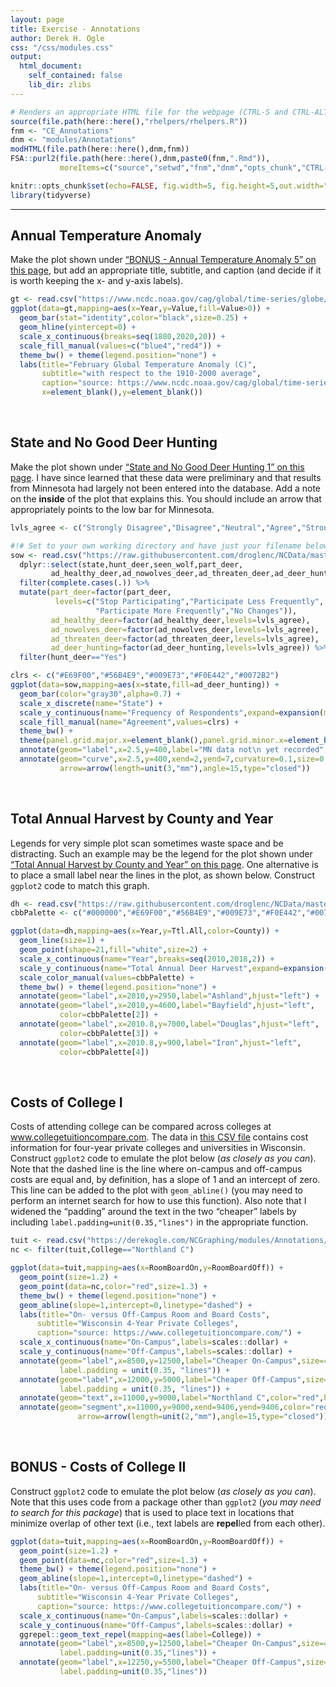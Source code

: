 ```yaml
---
layout: page
title: Exercise - Annotations
author: Derek H. Ogle
css: "/css/modules.css"
output:
  html_document:
    self_contained: false
    lib_dir: zlibs
---
```


```r
# Renders an appropriate HTML file for the webpage (CTRL-S and CTRL-ALT-C)
source(file.path(here::here(),"rhelpers/rhelpers.R"))
fnm <- "CE_Annotations"
dnm <- "modules/Annotations"
modHTML(file.path(here::here(),dnm,fnm))
FSA::purl2(file.path(here::here(),dnm,paste0(fnm,".Rmd")),
           moreItems=c("source","setwd","fnm","dnm","opts_chunk","CTRL-S"))
```
```r
knitr::opts_chunk$set(echo=FALSE, fig.width=5, fig.height=5,out.width="60%")
library(tidyverse)
```

----

## Annual Temperature Anomaly
Make the plot shown under ["BONUS - Annual Temperature Anomaly 5" on this page](https://derekogle.com/NCGraphing/modules/Intro2/CE_Temperature.html#bonus-annual-temperature-anomaly-5), but add an appropriate title, subtitle, and caption (and decide if it is worth keeping the x- and y-axis labels).

```r
gt <- read.csv("https://www.ncdc.noaa.gov/cag/global/time-series/globe/land_ocean/1/2/1880-2020/data.csv",skip=4)
ggplot(data=gt,mapping=aes(x=Year,y=Value,fill=Value>0)) +
  geom_bar(stat="identity",color="black",size=0.25) +
  geom_hline(yintercept=0) +
  scale_x_continuous(breaks=seq(1880,2020,20)) +
  scale_fill_manual(values=c("blue4","red4")) +
  theme_bw() + theme(legend.position="none") +
  labs(title="February Global Temperature Anomaly (C)",
       subtitle="with respect to the 1910-2000 average",
       caption="source: https://www.ncdc.noaa.gov/cag/global/time-series",
       x=element_blank(),y=element_blank())
```

&nbsp;

## State and No Good Deer Hunting
Make the plot shown under ["State and No Good Deer Hunting 1" on this page](https://derekogle.com/NCGraphing/modules/Univariate_Groups/CE_Wolves.html#state-and-no-good-deer-hunting-1). I have since learned that these data were preliminary and that results from Minnesota had largely not been entered into the database. Add a note on the **inside** of the plot that explains this. You should include an arrow that appropriately points to the low bar for Minnesota.

```r
lvls_agree <- c("Strongly Disagree","Disagree","Neutral","Agree","Strongly Agree")

#!# Set to your own working directory and have just your filename below.
sow <- read.csv("https://raw.githubusercontent.com/droglenc/NCData/master/StateOfWolf.csv") %>%
  dplyr::select(state,hunt_deer,seen_wolf,part_deer,
         ad_healthy_deer,ad_nowolves_deer,ad_threaten_deer,ad_deer_hunting) %>%
  filter(complete.cases(.)) %>%
  mutate(part_deer=factor(part_deer,
          levels=c("Stop Participating","Participate Less Frequently",
                   "Participate More Frequently","No Changes")),
         ad_healthy_deer=factor(ad_healthy_deer,levels=lvls_agree),
         ad_nowolves_deer=factor(ad_nowolves_deer,levels=lvls_agree),
         ad_threaten_deer=factor(ad_threaten_deer,levels=lvls_agree),
         ad_deer_hunting=factor(ad_deer_hunting,levels=lvls_agree)) %>%
  filter(hunt_deer=="Yes")

clrs <- c("#E69F00","#56B4E9","#009E73","#F0E442","#0072B2")
ggplot(data=sow,mapping=aes(x=state,fill=ad_deer_hunting)) +
  geom_bar(color="gray30",alpha=0.7) +
  scale_x_discrete(name="State") +
  scale_y_continuous(name="Frequency of Respondents",expand=expansion(mult=c(0,0.05))) +
  scale_fill_manual(name="Agreement",values=clrs) +
  theme_bw() +  
  theme(panel.grid.major.x=element_blank(),panel.grid.minor.x=element_blank()) +
  annotate(geom="label",x=2.5,y=400,label="MN data not\n yet recorded",hjust="left") +
  annotate(geom="curve",x=2.5,y=400,xend=2,yend=7,curvature=0.1,size=0.25,
           arrow=arrow(length=unit(3,"mm"),angle=15,type="closed"))
```

&nbsp;

## Total Annual Harvest by County and Year
Legends for very simple plot scan sometimes waste space and be distracting. Such an example may be the legend for the plot shown under ["Total Annual Harvest by County and Year" on this page](https://derekogle.com/NCGraphing/modules/Means/CE_DeerHarvest.html#total-annual-harvest-by-county-and-year). One alternative is to place a small label near the lines in the plot, as shown below. Construct `ggplot2` code to match this graph.

```r
dh <- read.csv("https://raw.githubusercontent.com/droglenc/NCData/master/DeerHarvest.csv")
cbbPalette <- c("#000000","#E69F00","#56B4E9","#009E73","#F0E442","#0072B2","#D55E00","#CC79A7")

ggplot(data=dh,mapping=aes(x=Year,y=Ttl.All,color=County)) +
  geom_line(size=1) +
  geom_point(shape=21,fill="white",size=2) +
  scale_x_continuous(name="Year",breaks=seq(2010,2018,2)) +
  scale_y_continuous(name="Total Annual Deer Harvest",expand=expansion(mult=0),limits=c(0,8000)) +
  scale_color_manual(values=cbbPalette) +
  theme_bw() + theme(legend.position="none") +
  annotate(geom="label",x=2010,y=2950,label="Ashland",hjust="left") +
  annotate(geom="label",x=2010,y=4600,label="Bayfield",hjust="left",
           color=cbbPalette[2]) +
  annotate(geom="label",x=2010.8,y=7000,label="Douglas",hjust="left",
           color=cbbPalette[3]) +
  annotate(geom="label",x=2010.8,y=900,label="Iron",hjust="left",
           color=cbbPalette[4])
```

&nbsp;

## Costs of College I
Costs of attending college can be compared across colleges at [www.collegetuitioncompare.com](https://www.collegetuitioncompare.com/). The data in [this CSV file](https://derekogle.com/NCGraphing/modules/Annotations/WI_College_Costs.csv) contains cost information for four-year private colleges and universities in Wisconsin. Construct `ggplot2` code to emulate the plot below (*as closely as you can*). Note that the dashed line is the line where on-campus and off-campus costs are equal and, by definition, has a slope of 1 and an intercept of zero. This line can be added to the plot with `geom_abline()` (you may need to perform an internet search for how to use this function). Also note that I widened the "padding" around the text in the two "cheaper" labels by including `label.padding=unit(0.35,"lines")` in the appropriate function.

```r
tuit <- read.csv("https://derekogle.com/NCGraphing/modules/Annotations/WI_College_Costs.csv")
nc <- filter(tuit,College=="Northland C")

ggplot(data=tuit,mapping=aes(x=RoomBoardOn,y=RoomBoardOff)) +
  geom_point(size=1.2) +
  geom_point(data=nc,color="red",size=1.3) +
  theme_bw() + theme(legend.position="none") +
  geom_abline(slope=1,intercept=0,linetype="dashed") +
  labs(title="On- versus Off-Campus Room and Board Costs",
      subtitle="Wisconsin 4-Year Private Colleges",
      caption="source: https://www.collegetuitioncompare.com/") +
  scale_x_continuous(name="On-Campus",labels=scales::dollar) +
  scale_y_continuous(name="Off-Campus",labels=scales::dollar) +
  annotate(geom="label",x=8500,y=12500,label="Cheaper On-Campus",size=4,
           label.padding = unit(0.35, "lines")) +
  annotate(geom="label",x=12000,y=5000,label="Cheaper Off-Campus",size=4,
           label.padding = unit(0.35, "lines")) +
  annotate(geom="text",x=11000,y=9000,label="Northland C",color="red",hjust="left") +
  annotate(geom="segment",x=11000,y=9000,xend=9406,yend=9406,color="red",size=0.4,
               arrow=arrow(length=unit(2,"mm"),angle=15,type="closed"))

```

&nbsp;

## BONUS - Costs of College II
Construct `ggplot2` code to emulate the plot below (*as closely as you can*). Note that this uses code from a package other than `ggplot2` (*you may need to search for this package*) that is used to place text in locations that minimize overlap of other text (i.e., text labels are **repel**led from each other).
 
```r
ggplot(data=tuit,mapping=aes(x=RoomBoardOn,y=RoomBoardOff)) +
  geom_point(size=1.2) +
  geom_point(data=nc,color="red",size=1.3) +
  theme_bw() + theme(legend.position="none") +
  geom_abline(slope=1,intercept=0,linetype="dashed") +
  labs(title="On- versus Off-Campus Room and Board Costs",
      subtitle="Wisconsin 4-Year Private Colleges",
      caption="source: https://www.collegetuitioncompare.com/") +
  scale_x_continuous(name="On-Campus",labels=scales::dollar) +
  scale_y_continuous(name="Off-Campus",labels=scales::dollar) +
  ggrepel::geom_text_repel(mapping=aes(label=College)) +
  annotate(geom="label",x=8500,y=12500,label="Cheaper On-Campus",size=4,
           label.padding=unit(0.35,"lines")) +
  annotate(geom="label",x=12250,y=5500,label="Cheaper Off-Campus",size=4,
           label.padding=unit(0.35,"lines"))
```
